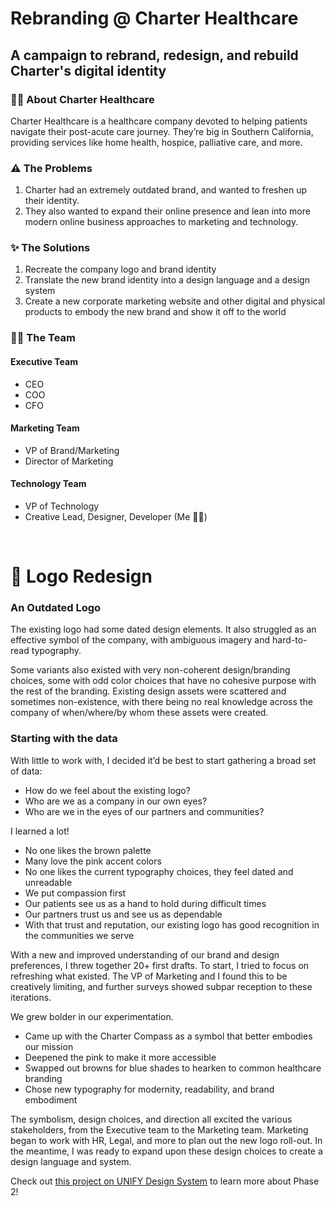 
<HeaderImage image="/projects/charter/cover.png" />

# Rebranding @ Charter Healthcare

## A campaign to rebrand, redesign, and rebuild Charter's digital identity

<MetadataBar date="May 2020" category="Brand Design" />

### ✍🏽 About Charter Healthcare

Charter Healthcare is a healthcare company devoted to helping patients navigate their post-acute care journey. They’re big in Southern California, providing services like home health, hospice, palliative care, and more.

### ⚠️ The Problems

1. Charter had an extremely outdated brand, and wanted to freshen up their identity.
2. They also wanted to expand their online presence and lean into more modern online business approaches to marketing and technology.

### ✨ The Solutions

1. Recreate the company logo and brand identity
2. Translate the new brand identity into a design language and a design system
3. Create a new corporate marketing website and other digital and physical products to embody the new brand and show it off to the world

### 👯‍♂️ The Team

#### Executive Team

- CEO
- COO
- CFO

#### Marketing Team

- VP of Brand/Marketing
- Director of Marketing

#### Technology Team

- VP of Technology
- Creative Lead, Designer, Developer (Me 👋🏽)

<br />

# 🎨 Logo Redesign

### An Outdated Logo

The existing logo had some dated design elements. It also struggled as an effective symbol of the company, with ambiguous imagery and hard-to-read typography.

Some variants also existed with very non-coherent design/branding choices, some with odd color choices that have no cohesive purpose with the rest of the branding. Existing design assets were scattered and sometimes non-existence, with there being no real knowledge across the company of when/where/by whom these assets were created.

<ContentImage
  image="/projects/charter/old-logo.png"
  caption="Old Charter Healthcare Logo"
/>

### Starting with the data

With little to work with, I decided it’d be best to start gathering a broad set of data:

- How do we feel about the existing logo?
- Who are we as a company in our own eyes?
- Who are we in the eyes of our partners and communities?

<ContentImage image="/projects/charter/data.png" caption="Gathering data" />

I learned a lot!

- No one likes the brown palette
- Many love the pink accent colors
- No one likes the current typography choices, they feel dated and unreadable
- We put compassion first
- Our patients see us as a hand to hold during difficult times
- Our partners trust us and see us as dependable
- With that trust and reputation, our existing logo has good recognition in the communities we serve

With a new and improved understanding of our brand and design preferences, I threw together 20+ first drafts. To start, I tried to focus on refreshing what existed. The VP of Marketing and I found this to be creatively limiting, and further surveys showed subpar reception to these iterations.

<ContentImage
  image="/projects/charter/new-feather-logo.png"
  caption="A first draft of the new, similar logo"
/>

We grew bolder in our experimentation.

- Came up with the Charter Compass as a symbol that better embodies our mission
- Deepened the pink to make it more accessible
- Swapped out browns for blue shades to hearken to common healthcare branding
- Chose new typography for modernity, readability, and brand embodiment

<ContentImage
  image="/projects/charter/new-logo.png"
  caption="A compass logo, a part of a bolder approach"
/>

The symbolism, design choices, and direction all excited the various stakeholders, from the Executive team to the Marketing team. Marketing began to work with HR, Legal, and more to plan out the new logo roll-out. In the meantime, I was ready to expand upon these design choices to create a design language and system.

Check out [this project on UNIFY Design System](https://branon.dev/projects/posts/unify) to learn more about Phase 2!
